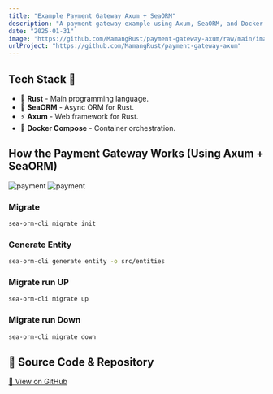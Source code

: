 ```yaml
---
title: "Example Payment Gateway Axum + SeaORM"
description: "A payment gateway example using Axum, SeaORM, and Docker Compose."
date: "2025-01-31"
image: "https://github.com/MamangRust/payment-gateway-axum/raw/main/images/example.png?raw=true"
urlProject: "https://github.com/MamangRust/payment-gateway-axum"
---
```


## Tech Stack 🚀

- 🦀 **Rust** - Main programming language.
- 🌊 **SeaORM** - Async ORM for Rust.
- ⚡ **Axum** - Web framework for Rust.
- 🐳 **Docker Compose** - Container orchestration.



## How the Payment Gateway Works (Using Axum + SeaORM)

<img src="https://github.com/MamangRust/payment-gateway-axum/raw/main/images/payment_gateway.png?raw=true" alt="payment" />
<img src="https://github.com/MamangRust/payment-gateway-axum/raw/main/images/example.png?raw=true" alt="payment" />

### Migrate

```sh
sea-orm-cli migrate init
```

### Generate Entity

```sh
sea-orm-cli generate entity -o src/entities
```

### Migrate run UP

```sh
sea-orm-cli migrate up
```

### Migrate run Down

```sh
sea-orm-cli migrate down
```




## 🔗 Source Code & Repository
[📌 View on GitHub](https://github.com/MamangRust/payment-gateway-axum)